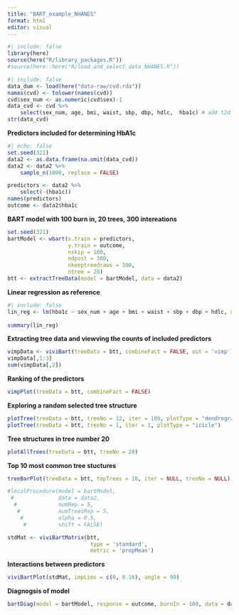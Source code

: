 ```yaml
---
title: "BART_example_NHANES"
format: html
editor: visual
---
```


```r
#| include: false
library(here)
source(here("R/library_packages.R"))
#source(here::here("R/load_and_select_data_NHANES.R"))
```
```r
#| include: false
data_dum <- load(here("data-raw/cvd.rda"))
names(cvd) <- tolower(names(cvd))
cvd$sex_num <- as.numeric(cvd$sex)-1
data_cvd <- cvd %>%
    select(sex_num, age, bmi, waist, sbp, dbp, hdlc,  hba1c) # add t2d  smoke, drink,
str(data_cvd)
```

**Predictors included for determining HbA1c**

```r
#| echo: false
set.seed(321)
data2 <- as.data.frame(na.omit(data_cvd))
data2 <- data2 %>% 
    sample_n(1000, replace = FALSE)

predictors <- data2 %>% 
    select(-(hba1c))
names(predictors)
outcome <- data2$hba1c
```

**BART model with 100 burn in, 20 trees, 300 intereations**

```r
set.seed(321)
bartModel <- wbart(x.train = predictors,
                   y.train = outcome,
                   nskip = 100,
                   ndpost = 300,
                   nkeeptreedraws = 300,
                   ntree = 20)
btt <- extractTreeData(model = bartModel, data = data2)
```

**Linear regression as reference**
```r
#| include: false
lin_reg <- lm(hba1c ~ sex_num + age + bmi + waist + sbp + dbp + hdlc, data = data2) # + smoke + drink
    
summary(lin_reg)
```

**Extracting tree data and viewving the counts of included predictors**

```r
vimpData <- viviBart(treeData = btt, combineFact = FALSE, out = 'vimp')
vimpData[,1:3]
sum(vimpData[,2])
```

**Ranking of the predictors**

```r
vimpPlot(treeData = btt, combineFact = FALSE)
```

**Exploring a random selected tree structure**

```r
plotTree(treeData = btt, treeNo = 12, iter = 100, plotType = "dendrogram")
plotTree(treeData = btt, treeNo = 1, iter = 1, plotType = "icicle")
```

**Tree structures in tree number 20**

```r
plotAllTrees(treeData = btt, treeNo = 20)
```

**Top 10 most common tree stuctures**

```r
treeBarPlot(treeData = btt, topTrees = 10, iter = NULL, treeNo = NULL)
```

```r
#localProcedure(model = bartModel,
 #              data = data2,
  #             numRep = 5,
   #            numTreesRep = 5,
    #           alpha = 0.5,
     #          shift = FALSE)
```

```r
stdMat <- viviBartMatrix(btt,
                          type = 'standard',
                          metric = 'propMean')
```

**Interactions between predictors**

```r
viviBartPlot(stdMat, impLims = c(0, 0.16), angle = 90)
```

**Diagnogsis of model**

```r
bartDiag(model = bartModel, response = outcome, burnIn = 100, data = data2)
```


